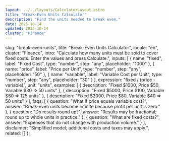 ```yaml
---
layout: ../../layouts/CalculatorLayout.astro
title: "Break-Even Units Calculator"
description: "Find the units needed to break even."
date: 2025-10-14
updated: 2025-10-14
cluster: "Finance"
---
```



  slug: "break-even-units",
  title: "Break-Even Units Calculator",
  locale: "en",
  cluster: "Finance",
  intro: "Calculate how many units must be sold to cover fixed costs. Enter the values and press Calculate.",
  inputs: [
    { name: "fixed", label: "Fixed Cost", type: "number", step: "any", placeholder: "1000" },
    { name: "price", label: "Price per Unit", type: "number", step: "any", placeholder: "50" },
    { name: "variable", label: "Variable Cost per Unit", type: "number", step: "any", placeholder: "30" }
  ],
  expression: "fixed / (price - variable)",
  unit: "units",
  examples: [
    { description: "Fixed $1000, Price $50, Variable $30 ⇒ 50 units" },
    { description: "Fixed $5000, Price $100, Variable $60 ⇒ 125 units" },
    { description: "Fixed $2000, Price $80, Variable $40 ⇒ 50 units" }
  ],
  faqs: [
    { question: "What if price equals variable cost?", answer: "Break-even units become infinite because profit per unit is zero." },
    { question: "Do results round up?", answer: "Results may be fractional; round up to whole units in practice." },
    { question: "What are fixed costs?", answer: "Expenses that do not change with production volume." }
  ],
  disclaimer: "Simplified model; additional costs and taxes may apply.",
  related: []
};

<Calculator schema={schema} />

